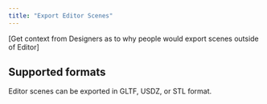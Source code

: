 ```yaml
---
title: "Export Editor Scenes"
---
```


\[Get context from Designers as to why people would export scenes outside of Editor]

## Supported formats

Editor scenes can be exported in GLTF, USDZ, or STL format.